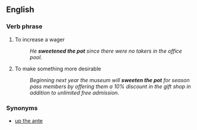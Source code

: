 ==English==

===Verb phrase===
{{rfc-xphrase|Verb phrase}}
{{infl|en|verb phrase}}

# {{context|idiom}} To increase a wager
#:  ''He '''sweetened the pot''' since there were no takers in the office pool.''
# {{context|idiom}} To make something more desirable
#: ''Beginning next year the museum will '''sweeten the pot''' for season pass members by offering them a 10% discount in the gift shop in addition to unlimited free admission.''

===Synonyms===

* [[up the ante]]